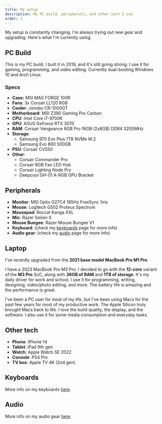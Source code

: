 ```yaml
---
title: My setup
description: My PC build, peripherals, and other tech I use
order: 1
---
```


<Callout>My setup is constantly changing. I'm always trying out new gear and upgrading. Here's what I'm currently using.</Callout>

## PC Build

This is my PC build. I built it in 2019, and it's still going strong. I use it for gaming, programming, and video editing. Currently dual-booting Windows 10 and Arch Linux.

### Specs

-   **Case:** MSI MAG FORGE 100R
-   **Fans**: 3x Corsair LL120 RGB
-   **Cooler**: Jonsbo CR-1000GT
-   **Motherboard**: MSI Z390 Gaming Pro Carbon
-   **CPU**: Intel Core i7-9700K
-   **GPU**: ASUS GeForce RTX 3070
-   **RAM**: Corsair Vengeance RGB Pro 16GB (2x8GB) DDR4 3200MHz
-   **Storage**:
    -   Samsung 970 Evo Plus 1TB NVMe M.2
    -   Samsung Evo 860 500GB
-   **PSU**: Corsair CV550
-   **Other**:
    -   Corsair Commander Pro
    -   Corsair RGB Fan LED Hub
    -   Corsair Lighting Node Pro
    -   Deepcool GH-01 A-RGB GPU Bracket

## Peripherals

-   **Monitor**: MSI Optix G27C4 165Hz FreeSync 1ms
-   **Mouse**: Logitech G502 Proteus Spectrum
-   **Mousepad**: Roccat Kanga XXL
-   **Mic**: Razer Seiren X
-   **Mouse Bungee**: Razer Mouse Bungee V1
-   **Keyboard**: (check my [keyboards](/articles/keyboards) page for more info)
-   **Audio gear**: (check my [audio](/articles/audio) page for more info)

## Laptop

<Callout>I've recently upgraded from the **2021 base model MacBook Pro M1 Pro**.</Callout>

I have a 2023 MacBook Pro M3 Pro. I decided to go with the **12-core** variant of the **M3 Pro** SoC, along with **36GB of RAM** and **1TB of storage**. It's my daily driver for work and school. I use it for programming, writing, designing, video/photo editing, and more. The battery life is amazing and the performance is great.

I've been a PC user for most of my life, but I've been using Macs for the past few years for most of my productive work. The Apple Silicon truly brought Macs back to life. I love the build quality, the display, and the software. I also use it for some media consumption and everyday tasks.

## Other tech

-   **Phone**: iPhone 14
-   **Tablet**: iPad 9th gen
-   **Watch**: Apple Watch SE 2022
-   **Console**: PS4 Pro
-   **TV box**: Apple TV 4K (2nd gen)

## Keyboards

More info on my keyboards [here](/articles/keyboards).

## Audio

More info on my audio gear [here](/articles/audio).